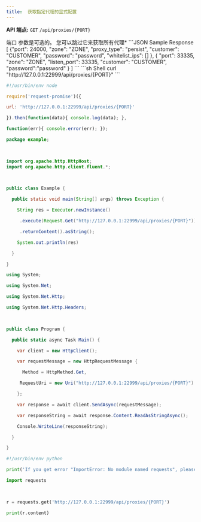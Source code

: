 ```yaml
---
title:  获取指定代理的显式配置
---
```

**API 端点:** `GET` `/api/proxies/{PORT}`

<ParamField path="PORT" type="string">
端口 参数是可选的。 您可以跳过它来获取所有代理*
</ParamField>

<ResponseExample>
```JSON Sample Response
[
    {"port": 24000,
    "zone": "ZONE",
    "proxy_type": "persist",
    "customer": "CUSTOMER",
    "password": "password",
    "whitelist_ips": []
    },
    {
        "port": 33335,
        "zone": "ZONE",
        "listen_port": 33335,
        "customer": "CUSTOMER",
        "password":"password"
    }
]
```
</ResponseExample>

<RequestExample>
```sh Shell
curl "http://127.0.0.1:22999/api/proxies/{PORT}"
```

```js NodeJS
#!/usr/bin/env node

require('request-promise')({

url: 'http://127.0.0.1:22999/api/proxies/{PORT}'

}).then(function(data){ console.log(data); },

function(err){ console.error(err); });
```

```java Java
package example;

 

import org.apache.http.HttpHost;
import org.apache.http.client.fluent.*;

 

public class Example {

  public static void main(String[] args) throws Exception {

    String res = Executor.newInstance()

     .execute(Request.Get("http://127.0.0.1:22999/api/proxies/{PORT}"))

     .returnContent().asString();

    System.out.println(res)

  }

}
```

```cs C#
using System;

using System.Net;

using System.Net.Http;

using System.Net.Http.Headers;

 

public class Program {

  public static async Task Main() {

    var client = new HttpClient();

    var requestMessage = new HttpRequestMessage {

      Method = HttpMethod.Get,

     RequestUri = new Uri("http://127.0.0.1:22999/api/proxies/{PORT}")

    };

    var response = await client.SendAsync(requestMessage);

    var responseString = await response.Content.ReadAsStringAsync();

    Console.WriteLine(responseString);

  }

}
```

```python Python
#!/usr/bin/env python

print('If you get error "ImportError: No module named requests", please install it:\n$ sudo pip install requests');

import requests

 

r = requests.get('http://127.0.0.1:22999/api/proxies/{PORT}')

print(r.content)
```
</RequestExample>